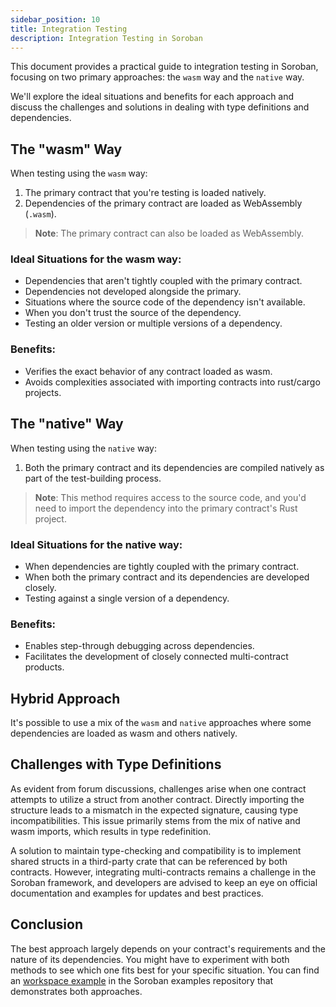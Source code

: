 ```yaml
---
sidebar_position: 10
title: Integration Testing
description: Integration Testing in Soroban
---
```


<head>
  <title>Integration Testing in Soroban.</title>
  <meta charSet="utf-8" />
  <meta property="og:title" content="Integration Testing in Soroban." />
  <meta
    property="og:description"
    content="Integration Testing in Soroban using the wasm and native ways."
  />
  <link
    rel="canonical"
    href="https://soroban.stellar.org/docs/fundamentals-and-concepts/integration-testing"
  />
</head>

This document provides a practical guide to integration testing in Soroban, focusing on two primary approaches: the `wasm` way and the `native` way.

We'll explore the ideal situations and benefits for each approach and discuss the challenges and solutions in dealing with type definitions and dependencies. 

## The "wasm" Way

When testing using the `wasm` way:

1. The primary contract that you're testing is loaded natively.
2. Dependencies of the primary contract are loaded as WebAssembly (`.wasm`).

>**Note**: The primary contract can also be loaded as WebAssembly.

### Ideal Situations for the wasm way:

- Dependencies that aren't tightly coupled with the primary contract.
- Dependencies not developed alongside the primary.
- Situations where the source code of the dependency isn't available.
- When you don't trust the source of the dependency.
- Testing an older version or multiple versions of a dependency.

### Benefits:

- Verifies the exact behavior of any contract loaded as wasm.
- Avoids complexities associated with importing contracts into rust/cargo projects.

## The "native" Way

When testing using the `native` way:

1. Both the primary contract and its dependencies are compiled natively as part of the test-building process.

>**Note**: This method requires access to the source code, and you'd need to import the dependency into the primary contract's Rust project.

### Ideal Situations for the native way:

- When dependencies are tightly coupled with the primary contract.
- When both the primary contract and its dependencies are developed closely.
- Testing against a single version of a dependency.

### Benefits:

- Enables step-through debugging across dependencies.
- Facilitates the development of closely connected multi-contract products.

## Hybrid Approach

It's possible to use a mix of the `wasm` and `native` approaches where some dependencies are loaded as wasm and others natively.

## Challenges with Type Definitions

As evident from forum discussions, challenges arise when one contract attempts to utilize a struct from another contract. Directly importing the structure leads to a mismatch in the expected signature, causing type incompatibilities. This issue primarily stems from the mix of native and wasm imports, which results in type redefinition.

A solution to maintain type-checking and compatibility is to implement shared structs in a third-party crate that can be referenced by both contracts. However, integrating multi-contracts remains a challenge in the Soroban framework, and developers are advised to keep an eye on official documentation and examples for updates and best practices.

## Conclusion
The best approach largely depends on your contract's requirements and the nature of its dependencies. You might have to experiment with both methods to see which one fits best for your specific situation. You can find an [workspace example](https://github.com/stellar/soroban-examples/tree/main/workspace) in the Soroban examples repository that demonstrates both approaches. 
